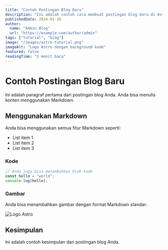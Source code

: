 ```yaml
---
title: "Contoh Postingan Blog Baru"
description: "Ini adalah contoh cara membuat postingan blog baru di Astro dengan format MDX."
publishedDate: 2024-01-20
author:
  name: "Admin Blog"
  url: "https://example.com/author/admin"
tags: ["tutorial", "blog"]
image: "/images/astro-tutorial.png"
imageAlt: "Logo Astro dengan background kode"
featured: false
readingTime: "3 menit baca"
---
```


# Contoh Postingan Blog Baru

Ini adalah paragraf pertama dari postingan blog Anda. Anda bisa menulis konten menggunakan Markdown.

## Menggunakan Markdown

Anda bisa menggunakan semua fitur Markdown seperti:

- List item 1
- List item 2
- List item 3

### Kode

```javascript
// Anda juga bisa menambahkan blok kode
const hello = "world";
console.log(hello);
```

### Gambar

Anda bisa menambahkan gambar dengan format Markdown standar:

![Logo Astro](/images/astro-tutorial.jpg)

## Kesimpulan

Ini adalah contoh kesimpulan dari postingan blog Anda.
